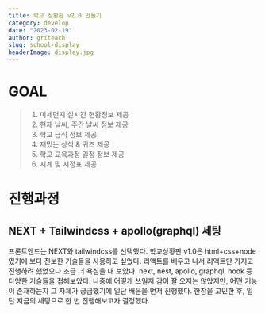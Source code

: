 ```yaml
---
title: 학교 상황판 v2.0 만들기
category: develop
date: "2023-02-19"
author: griteach
slug: school-display
headerImage: display.jpg
---
```


# GOAL

> 1. 미세먼지 실시간 현황정보 제공
> 2. 현재 날씨, 주간 날씨 정보 제공
> 3. 학교 급식 정보 제공
> 4. 재밌는 상식 & 퀴즈 제공
> 5. 학교 교육과정 일정 정보 제공
> 6. 시계 및 시정표 제공

# 진행과정

## NEXT + Tailwindcss + apollo(graphql) 세팅

프론트엔드는 NEXT와 tailwindcss를 선택했다. 학교상황판 v1.0은 html+css+node 였기에 보다 진보한 기술들을 사용하고 싶었다.
리액트를 배우고 나서 리액트만 가지고 진행하려 했었으나 조금 더 욕심을 내 보았다. next, nest, apollo, graphql, hook 등 다양한 기술들을 접해보았다.
나중에 어떻게 쓰일지 감이 잘 오지는 않았지만, 어떤 기능이 존재하는지 그 자체가 궁금했기에 일단 배움을 먼저 진행했다.
한참을 고민한 후, 일단 지금의 세팅으로 한 번 진행해보고자 결정했다.

